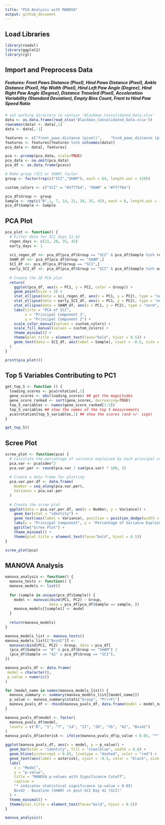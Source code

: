 ```yaml
---
title: "PCA Analysis with MANOVA"
output: github_document
---
```


## Load Libraries
```r
library(readxl)
library(ggplot2)
library(rgl)
```

## Import and Preprocess Data

##### Features: Front Paws Distance (Pixel), Hind Paws Distance (Pixel), Ankle Distance (Pixel), Hip Width (Pixel), Hind Left Paw Angle (Degree), Hind Right Paw Angle (Degree), Distance Traveled (Pixel), Acceleration Variability (Standard Deviation), Empty Bins Count, Front to Hind Paw Speed Ratio

```r
# set working directory to contain 'Blackbox_Consolidated_Data.xlsx'
data <- as.data.frame(read_xlsx('Blackbox_Consolidated_Data.xlsx'))
rownames(data) <- data[,1]
data <- data[,-1]

features <- c("front_paws_distance (pixel)",	"hind_paws_distance (pixel)",	"ankle_distance (pixel)",	"hip_width (pixel)",	"hind_left_paw_angle (degree)",	"hind_right_paw_angle (degree)",	"distance_traveled (pixel)",	"acceleration_variability (standard deviation)",	"empty_bins_counts", "fthp_spd_avgs")
features <- features[features %in% colnames(data)]
pca_data <- data[, features]

pca <- prcomp(pca_data, scale=TRUE)
pca_data <- na.omit(pca_data)
pca_df <- as.data.frame(pca$x)

# Make group (SCI or SHAM) factor
group <- factor(rep(c("SCI","SHAM"), each = 64, length.out = 128))

custom_colors <- c("SCI" = "#1f77b4", "SHAM" = "#ff7f0e")

pca_df$Group <- group
Sample <- rep(c("B",1, 7, 14, 21, 28, 35, 42), each = 8, length.out = 128)
pca_df$Sample <- Sample
```

## PCA Plot
```r
pca_plot <- function() {
  # Filter data for SCI days 21-42
  regen_days <- c(21, 28, 35, 42)
  early_days <- 1
  
  sci_regen_df <<- pca_df[pca_df$Group == "SCI" & pca_df$Sample %in% regen_days,]
  SHAM_df <<- pca_df[pca_df$Group == "SHAM",]
  SCI_df <<- pca_df[pca_df$Group == "SCI",]
  early_SCI_df <<- pca_df[pca_df$Group == "SCI" & pca_df$Sample %in% early_days,]
  
  # Create the 2D PCA plot
  return(
    ggplot(pca_df, aes(x = PC1, y = PC2, color = Group)) +
    geom_point(size = 3) +
    stat_ellipse(data = sci_regen_df, aes(x = PC1, y = PC2), type = "norm", level = 0.95, color = "blue") +
    stat_ellipse(data = early_SCI_df, aes(x = PC1, y = PC2), type = "norm", level = 0.95, color = "green") +
    stat_ellipse(data = SHAM_df, aes(x = PC1, y = PC2), type = "norm", level = 0.95, color = "orange") +
    labs(title = "PCA of SCI",
         x = "Principal Component 1",
         y = "Principal Component 2") +
    scale_color_manual(values = custom_colors) +
    scale_fill_manual(values = custom_colors) +
    theme_minimal() +
    theme(plot.title = element_text(face="bold", hjust = 0.5)) +
    geom_text(data = SCI_df, aes(label = Sample), vjust = -0.5, size = 3)
  )
}

print(pca_plot())
```

## Top 5 Variables Contributing to PC1
```r
get_top_5 <- function () {
  loading_scores <- pca$rotation[,1]
  gene_scores <- abs(loading_scores) ## get the magnitudes
  gene_score_ranked <- sort(gene_scores, decreasing=TRUE)
  top_5_variables <- names(gene_score_ranked[1:5])
  top_5_variables ## show the names of the top 5 measurements
  pca$rotation[top_5_variables,1] ## show the scores (and +/- sign)
}

get_top_5()
```

## Scree Plot
```r
scree_plot <- function(pca) {
  # Calculate the percentage of variance explained by each principal component
  pca.var <- pca$sdev^2
  pca.var.per <- round(pca.var / sum(pca.var) * 100, 1)
  
  # Create a data frame for plotting
  pca.var.per.df <- data.frame(
    Number = seq_along(pca.var.per),
    Variance = pca.var.per
  )
  
  # Create the scree plot
  ggplot(data = pca.var.per.df, aes(x = Number, y = Variance)) +
    geom_bar(stat = "identity") +
    geom_text(aes(label = Variance), position = position_dodge(width = 0.9), vjust = -0.25) +
    labs(x = "Principal Component", y = "Percentage of Variance Explained") +
    ggtitle("Scree Plot") +
    theme_minimal() +
    theme(plot.title = element_text(face="bold", hjust = 0.5))
}

scree_plot(pca)
```

## MANOVA Analysis
```r
manova_analysis <- function() {
  manova_tests <- function() {
  manova_models <- list()
  
  for (sample in unique(pca_df$Sample)) {
    model <- manova(cbind(PC1, PC2) ~ Group,
                    data = pca_df[pca_df$Sample == sample, ])
    manova_models[[sample]] <- model
  }
  
  return(manova_models)
}

manova_models_list <- manova_tests()
manova_models_list[["Bvs42"]] <-
  manova(cbind(PC1, PC2) ~ Group, data = pca_df[
  (pca_df$Sample == "B" & pca_df$Group == "SHAM") |
  (pca_df$Sample == "42" & pca_df$Group == "SCI"),
])

manova_pvals_df <- data.frame(
 model = character(),
 p_value = numeric()
)

for (model_name in names(manova_models_list)) {
  manova_summary <- summary(manova_models_list[[model_name]])
  p_value <- manova_summary$stats["Group", "Pr(>F)"]
  manova_pvals_df <- rbind(manova_pvals_df, data.frame(model = model_name, p_value = p_value))
}

manova_pvals_df$model <- factor(
  manova_pvals_df$model,
  levels = c("B", "1", "7", "14", "21", "28", "35", "42", "Bvs42")
)
manova_pvals_df$asterisk <- ifelse(manova_pvals_df$p_value < 0.05, "*", "")

ggplot(manova_pvals_df, aes(x = model, y = p_value)) +
  geom_bar(stat = "identity", fill = "steelblue", width = 0.6) +
  geom_hline(yintercept = 0.05, linetype = "dashed", color = "red") +
  geom_text(aes(label = asterisk), vjust = -0.5, color = "black", size = 5) +
  labs(
    x = "Model",
    y = "p-value",
    title = "MANOVA p-values with Significance Cutoff",
    caption =
    "* indicates statistical significance (p-value < 0.05)
    Bvs42 - Baseline (SHAM) vs post-SCI Day 42 (SCI)"
  ) +
  theme_minimal() +
  theme(plot.title = element_text(face="bold", hjust = 0.5))
}

manova_analysis()
```
